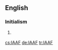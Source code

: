 ==English==

===Initialism===
{{en-initialism}}

# {{context|sports}} {{initialism of|w:International Association of Athletics Federations|International Association of Athletics Federations}}

[[cs:IAAF]]
[[de:IAAF]]
[[tr:IAAF]]